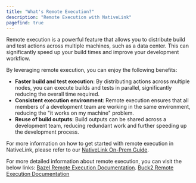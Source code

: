 ```yaml
---
title: "What's Remote Execution?"
description: "Remote Execution with NativeLink"
pagefind: true
---
```


Remote execution is a powerful feature that allows you to distribute build
and test actions across multiple machines, such as a data center.
This can significantly speed up your build times and improve your development workflow.

By leveraging remote execution, you can enjoy the following benefits:

- **Faster build and test execution**: By distributing actions across multiple nodes,
you can execute builds and tests in parallel, significantly reducing the overall time required.
- **Consistent execution environment**: Remote execution ensures that all members of
a development team are working in the same environment, reducing the
"it works on my machine" problem.
- **Reuse of build outputs**: Build outputs can be shared across a development team,
 reducing redundant work and further speeding up the development process.

For more information on how to get started with remote execution in NativeLink,
please refer to our [NativeLink On-Prem Guide](/docs/introduction/on-prem).

For more detailed information about remote execution, you can visit the below links:
[Bazel Remote Execution Documentation](https://bazel.build/remote/rbe).
[Buck2 Remote Execution Documentation](https://buck2.build/docs/users/remote_execution/)
